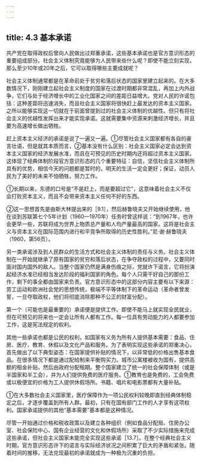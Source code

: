 ```yaml
---
---
---
```

title: 4.3 基本承诺
---



共产党在取得政权后曾向人民做出过郑重承诺，这些基本承诺也是官方意识形态的重要组成部分。社会主义体制究竟能够为人民带来些什么呢？即使不能立刻实现，那么至少10年或20年之后，它可以取得哪些主要成就呢？

社会主义体制通常都是在革命前处于贫穷和落后状态的国家里建立起来的。在大多数情况下，刚刚建立起社会主义制度的国家在过渡时期都非常混乱，再加上内外战争，它们与处于经济增长中的工业化国家之间的差距日益增大。党对人民的许诺包括：这种差距将迅速消失，而且社会主义国家将很快赶上最发达的资本主义国家。之所以能够实现这一切就在于前面曾提到过的社会主义体制的优越性。但只有将社会主义的优越性发挥出来才能实现承诺。这就需要集中资源来刺激经济增长，并且要为高速增长做出牺牲。

赶上资本主义经济的承诺是说了一遍又一遍。①尽管社会主义国家都有各自的豪言壮语，但是就其本质而言，②基本没有什么区别：社会主义国家必定会达到资本主义国家的经济发展水准，而且在可预见的历史时期内还将超过资本主义国家。这体现了经典体制阶段官方意识形态的几个重要特征：自信，坚信社会主义体制所具有的优势，相信今天的问题都是暂时的，明天的生活一定会更好；保证，动员人民为了美好的未来不怕牺牲，努力工作。

①长期以来，东德的口号是“不是赶上，而是要超过它”，这意味着社会主义不仅会打败资本主义，而且不会带来资本主义任何不好的东西。

②这一思想首先是由斯大林提出来的［9.1］，然后赫鲁晓夫又开始继续使用，他在谈到苏联第七个5年计划（1960—1970年）任务时曾这样说：“到1967年，也许会更早一些，苏联将成为世界上物质总产量和人均产量最高的国家。这将是社会主义与资本主义在国际范围内进行和平竞争所取得的历史性胜利。”尼·谢·赫鲁晓夫（1960，第56页）。


另一类承诺涉及到人民群众的生活方式和社会主义体制的责任与义务。社会主义体制在一开始就继承了原有国家的贫穷和落后状态，在争夺政权的过程中，又要同时面对国内国外的敌人。当整个国家仍然是满身伤痕之际，党就许下诺言，它将扮演起经济水准已经相当发达阶段的福利国家的角色。每个人只需干好自己的那份工作，剩下的事全都由国家来负责。官方意识形态中的这部分内容主要有以下来源：劳工运动和欧洲社会党的思想传统，极端不平等体制下的革命运动（革命者曾发誓，一旦夺取政权，他们将彻底消除那种不公正的财富分配）。

第一个（可能也是最重要的）承诺便是提供工作。即使不能马上就实现全民就业，但在可预见的将来也一定会让所有人都有工作。每一位具有劳动能力的人都要参加工作，这是宪法规定的权利。

其他一些承诺也都是公民的权利，如国家有义务为所有人提供基本需要：食品、住房、医疗、教育、休假以及文化产品和服务。为了表明实现这些承诺的郑重决心，首先做出了以下典型姿态：在国家提供补贴的情况下，以非常低的价格出售基本食品。在很多情况下都是通过配给制来平衡购买力。城市公寓楼被收为国有，提供高额的租金补贴，然后由政府分配租期。整个国家建立了统一的社会保障体制（或是半国家和半工会），并为人们提供免费的医疗服务。①教育也是免费的，工会免费或以极便宜的价格为工人提供休假场所。书籍、唱片和电影票都有大量补贴。

①在大多数社会主义国家里，医疗保障作为一项公民权利较晚即直到经典体制稳定之后，才逐步覆盖到所有人群。最初，只有在国有部门工作的人才享有这项权利。国家承诺提供的其他“基本需要”基本都是这种情况。

尽管一开始通过价格和税收政策以及建立各种组织（例如食品分配局、住房办公室、社会保险中心、国有企业经营的文化和休假场所）采取了不少实际措施来完成这些承诺，但社会主义国家未能完全实现这些承诺［13.7］。在整个经典社会主义时期，官方意识形态许下的诺言与实际经济状况之间积累了巨大的矛盾和紧张。随着时间的推移，无法兑现最初的承诺就成为一种极为沉重的负担。